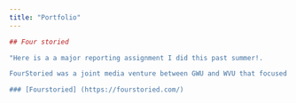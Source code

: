 ```yaml
---
title: "Portfolio"
---
```


```r

## Four storied

"Here is a a major reporting assignment I did this past summer!.

FourStoried was a joint media venture between GWU and WVU that focused on community reporting. I covered two discint communities, the West Side neighborhood in Charleston, WV, and the LGBTQ in Dupont Circle/ADMO. The central focus in this project was to prioritize the subjects and allow them to voice concerns regarding issues they felt their respective communities were facing

### [Fourstoried] (https://fourstoried.com/)

```

